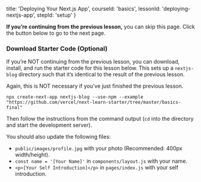 
  title: 'Deploying Your Next.js App',
  courseId: 'basics',
  lessonId: 'deploying-nextjs-app',
  stepId: 'setup'
}

**If you’re continuing from the previous lesson,** you can skip this page. Click the button below to go to the next page.

<SkipPageButton meta={meta} />

### Download Starter Code (Optional)

If you’re NOT continuing from the previous lesson, you can download, install, and run the starter code for this lesson below. This sets up a `nextjs-blog` directory such that it’s identical to the result of the previous lesson.

Again, this is NOT necessary if you’ve just finished the previous lesson.

```shell
npx create-next-app nextjs-blog --use-npm --example "https://github.com/vercel/next-learn-starter/tree/master/basics-final"
```

Then follow the instructions from the command output (`cd` into the directory and start the development server).

You should also update the following files:

- `public/images/profile.jpg` with your photo (Recommended: 400px width/height).
- `const name = '[Your Name]'` in `components/layout.js` with your name.
- `<p>[Your Self Introduction]</p>` in `pages/index.js` with your self introduction.

